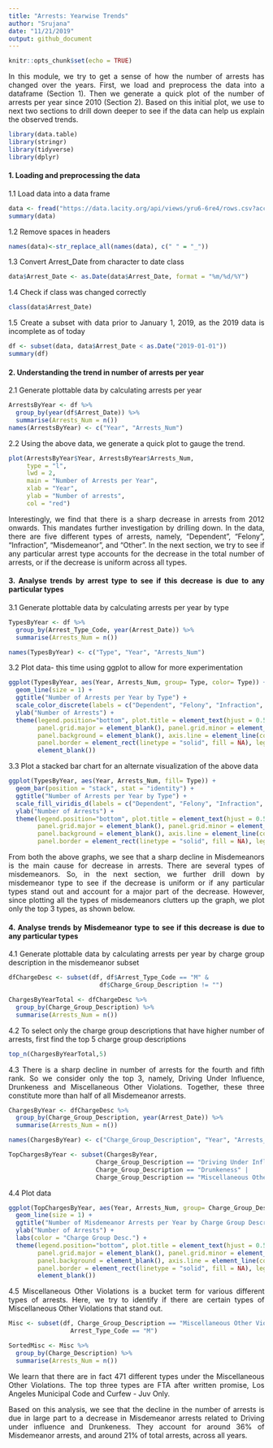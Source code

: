 ---
title: "Arrests: Yearwise Trends"
author: "Srujana"
date: "11/21/2019"
output: github_document
---
<style>
body {
text-align: justify}
</style>

```{r setup, include=TRUE}
knitr::opts_chunk$set(echo = TRUE)
```

In this module, we try to get a sense of how the number of arrests has changed over the years. First, we load and preprocess the data into a dataframe (Section 1). Then we generate a quick plot of the number of arrests per year since 2010 (Section 2). Based on this initial plot, we use to next two sections to drill down deeper to see if the data can help us explain the observed trends.

```{r warning=FALSE, message=FALSE}
library(data.table)
library(stringr)
library(tidyverse)
library(dplyr)
```


#### 1. Loading and preprocessing the data

1.1 Load data into a data frame

```{r results='hide'}
data <- fread("https://data.lacity.org/api/views/yru6-6re4/rows.csv?accessType=DOWNLOAD")
summary(data)
```


1.2 Remove spaces in headers

```{r}
names(data)<-str_replace_all(names(data), c(" " = "_")) 
```

1.3 Convert Arrest_Date from character to date class

```{r}
data$Arrest_Date <- as.Date(data$Arrest_Date, format = "%m/%d/%Y") 
```


1.4 Check if class was changed correctly

```{r}
class(data$Arrest_Date) 
```


1.5 Create a subset with data prior to January 1, 2019, as the 2019 data is incomplete as of today
```{r results='hide'}
df <- subset(data, data$Arrest_Date < as.Date("2019-01-01")) 
summary(df)
```


#### 2. Understanding the trend in number of arrests per year

2.1 Generate plottable data by calculating arrests per year

```{r}
ArrestsByYear <- df %>% 
  group_by(year(df$Arrest_Date)) %>% 
  summarise(Arrests_Num = n()) 
names(ArrestsByYear) <- c("Year", "Arrests_Num")
```


2.2 Using the above data, we generate a quick plot to gauge the trend.

```{r}
plot(ArrestsByYear$Year, ArrestsByYear$Arrests_Num, 
     type = "l", 
     lwd = 2, 
     main = "Number of Arrests per Year", 
     xlab = "Year", 
     ylab = "Number of arrests",
     col = "red")
```


Interestingly, we find that there is a sharp decrease in arrests from 2012 onwards. This mandates further investigation by drilling down. In the data, there are five different types of arrests, namely, "Dependent", "Felony", "Infraction", "Misdemeanor", and "Other". In the next section, we try to see if any particular arrest type accounts for the decrease in the total number of arrests, or if the decrease is uniform across all types.


#### 3. Analyse trends by arrest type to see if this decrease is due to any particular types

3.1 Generate plottable data by calculating arrests per year by type

```{r}
TypesByYear <- df %>%
  group_by(Arrest_Type_Code, year(Arrest_Date)) %>%
  summarise(Arrests_Num = n())

names(TypesByYear) <- c("Type", "Year", "Arrests_Num")
```


3.2 Plot data- this time using ggplot to allow for more experimentation

```{r}
ggplot(TypesByYear, aes(Year, Arrests_Num, group= Type, color= Type)) + 
  geom_line(size = 1) +
  ggtitle("Number of Arrests per Year by Type") +
  scale_color_discrete(labels = c("Dependent", "Felony", "Infraction", "Misdemeanor", "Other")) +
  ylab("Number of Arrests") +
  theme(legend.position="bottom", plot.title = element_text(hjust = 0.5), 
        panel.grid.major = element_blank(), panel.grid.minor = element_blank(),
        panel.background = element_blank(), axis.line = element_line(colour ="black"),
        panel.border = element_rect(linetype = "solid", fill = NA), legend.key =
        element_blank())
```

3.3 Plot a stacked bar chart for an alternate visualization of the above data

```{r}
ggplot(TypesByYear, aes(Year, Arrests_Num, fill= Type)) + 
  geom_bar(position = "stack", stat = "identity") +
  ggtitle("Number of Arrests per Year by Type") +
  scale_fill_viridis_d(labels = c("Dependent", "Felony", "Infraction", "Misdemeanor", "Other")) +
  ylab("Number of Arrests") +
  theme(legend.position="bottom", plot.title = element_text(hjust = 0.5), 
        panel.grid.major = element_blank(), panel.grid.minor = element_blank(),
        panel.background = element_blank(), axis.line = element_line(colour = "black"),
        panel.border = element_rect(linetype = "solid", fill = NA), legend.key = element_blank())
```


From both the above graphs, we see that a sharp decline in Misdemeanors is the main cause for decrease in arrests. There are several types of misdemeanors. So, in the next section, we further drill down by misdemeanor type to see if the decrease is uniform or if any particular types stand out and account for a major part of the decrease. However, since plotting all the types of misdemeanors clutters up the graph, we plot only the top 3 types, as shown below.


#### 4. Analyse trends by Misdemeanor type to see if this decrease is due to any particular types

4.1 Generate plottable data by calculating arrests per year by charge group description in the misdemeanor subset

```{r}
dfChargeDesc <- subset(df, df$Arrest_Type_Code == "M" & 
                         df$Charge_Group_Description != "")

ChargesByYearTotal <- dfChargeDesc %>%
  group_by(Charge_Group_Description) %>%
  summarise(Arrests_Num = n())
```

4.2 To select only the charge group descriptions that have higher number of arrests, first find the top 5 charge group descriptions

```{r}
top_n(ChargesByYearTotal,5)
```

4.3 There is a sharp decline in number of arrests for the fourth and fifth rank. So we consider only the top 3, namely, Driving Under Influence, Drunkeness and Miscellaneous Other Violations. Together, these three constitute more than half of all Misdemeanor arrests.

```{r}
ChargesByYear <- dfChargeDesc %>%
  group_by(Charge_Group_Description, year(Arrest_Date)) %>%
  summarise(Arrests_Num = n())

names(ChargesByYear) <- c("Charge_Group_Description", "Year", "Arrests_Num")

TopChargesByYear <- subset(ChargesByYear, 
                        Charge_Group_Description == "Driving Under Influence" |
                        Charge_Group_Description == "Drunkeness" |
                        Charge_Group_Description == "Miscellaneous Other Violations")
```


4.4 Plot data

```{r}
ggplot(TopChargesByYear, aes(Year, Arrests_Num, group= Charge_Group_Description, color= Charge_Group_Description)) + 
  geom_line(size = 1) +
  ggtitle("Number of Misdemeanor Arrests per Year by Charge Group Description") +
  ylab("Number of Arrests") +
  labs(color = "Charge Group Desc.") +
  theme(legend.position="bottom", plot.title = element_text(hjust = 0.5), 
        panel.grid.major = element_blank(), panel.grid.minor = element_blank(),
        panel.background = element_blank(), axis.line = element_line(colour ="black"),
        panel.border = element_rect(linetype = "solid", fill = NA), legend.key =
        element_blank())

```

4.5 Miscellaneous Other Violations is a bucket term for various different types of arrests. Here, we try to identify if there are certain types of Miscellaneous Other Violations that stand out.

```{r}
Misc <- subset(df, Charge_Group_Description == "Miscellaneous Other Violations" &
                 Arrest_Type_Code == "M")

SortedMisc <- Misc %>%
  group_by(Charge_Description) %>%
  summarise(Arrests_Num = n())
```

We learn that there are in fact 471 different types under the Miscellaneous Other Violations. The top three types are FTA after written promise, Los Angeles Municipal Code and Curfew - Juv Only.

Based on this analysis, we see that the decline in the number of arrests is due in large part to a decrease in Misdemeanor arrests related to Driving under influence and Drunkeness. They account for around 36% of Misdemeanor arrests, and around 21% of total arrests, across all years. 